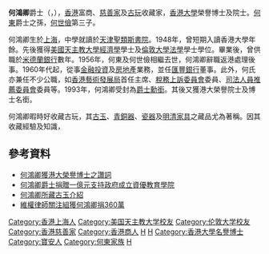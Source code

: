 {{Infobox_Person
|name=何鴻卿爵士
|image = 何鴻卿肖像.jpg
|image_name=
|box_width=
|occupation=
|period=
|birth_name=
|other_names=
|foreign_names=
|english_names=Joseph Edward Hotung
|sex=
|birth_date= 1930年
|place_of_birth=
|date_of_death= {{death year and age|2021|1930}}
|place_of_death=
|nationality={{GBR}}
|residence=
|language=
|height=
|weight=
|party=
|religion=
|spouse=Mary McGinley（離婚）、Ann Carlo 
|relatives=祖父：[[何东|何东]]<br>父：[[何世儉|何世儉]]<br>母：Mordia O'Shea<br>叔父：[[何世礼|何世礼]]<br>兄弟：[[何鴻章|何鴻章]]、何鴻憲
|educate=[[天津聖類斯書院|天津聖類斯書院]]<br>[[香港大學|香港大學]]<br>[[美國天主教大學|美國天主教大學]]<br>[[倫敦大學|倫敦大學]]
|past=
|work=
|award=
}}

'''何鴻卿'''爵士{{JP}}（{{lang-en|Sir Joseph Edward Hotung}}，{{bd|1930年||2021年|12月16日|catIdx=Hotung}}），[[香港|香港]]富商、[[慈善家|慈善家]]及[[古玩|古玩]]收藏家，[[香港大學|香港大學]]榮譽博士及院士。[[何東|何東]]爵士之孫，[[何世儉|何世儉]]第三子。

何鴻卿生於[[上海|上海]]，中學就讀於[[天津聖類斯書院|天津聖類斯書院]]。1948年，曾短期入讀香港大學年餘。先後獲得[[美國天主教大學|美國天主教大學]][[經濟學|經濟學]]學士及[[倫敦大學|倫敦大學]][[法學|法學]]學士學位。畢業後，曾供職於[[米德蘭銀行|米德蘭銀行]]數年。1956年，何東及何世儉相繼去世，何鴻卿辭職返港處理後事。1960年代起，從事[[金融投資|金融投資]]及[[房地產|房地產]]業務，並任[[匯豐銀行|匯豐銀行]]董事。此外，何氏亦兼任不少公職，如[[香港藝術發展局|香港藝術發展局]]首任主席、[[稅務上訴委員會|稅務上訴委員會]]委員、[[司法人員推薦委員會|司法人員推薦委員會]]委員等。1993年，何鴻卿受封為[[下級勳位爵士|爵士勳銜]]。其後又獲港大榮譽院士及博士名銜。

何鴻卿暇時好收藏古玩，其[[古玉|古玉]]、[[青銅器|青銅器]]、[[瓷器|瓷器]]及[[明|明]][[清|清]][[家具|家具]]之藏品尤為著稱。因其收藏經驗及知識，{{來源請求|何鴻卿擔任了世界上不少著名博物館的委員、顧問及贊助人。}}

==參考資料==
* [http://www3.hku.hk/cpaoonweb/hongrads/person.php?mode=detail&id=169 何鴻卿獲港大榮譽博士之讚詞]{{dead link|date=2017年11月 |bot=InternetArchiveBot |fix-attempted=yes }} {{en}}
* [http://www.info.gov.hk/gia/general/200610/11/P200610110259.htm 何鴻卿爵士捐贈一億元支持政府成立資優教育學院] {{Wayback|url=http://www.info.gov.hk/gia/general/200610/11/P200610110259.htm |date=20191207124559 }}
* [http://findarticles.com/p/articles/mi_m0PAL/is_501_158/ai_110735909/ 何鴻卿所藏古玉介紹] {{Wayback|url=http://findarticles.com/p/articles/mi_m0PAL/is_501_158/ai_110735909/ |date=20060511080632 }}{{en}}
* [http://life.mingpao.com/cfm/dailynews3b.cfm?File=20070121/nalgo/gox1.txt 維權律師關注組獲何鴻卿捐360萬] {{Wayback|url=http://life.mingpao.com/cfm/dailynews3b.cfm?File=20070121%2Fnalgo%2Fgox1.txt |date=20191106185739 }}
 
{{DEFAULTSORT:Hotung}}
[[Category:香港上海人|Category:香港上海人]]
[[Category:美国天主教大学校友|Category:美国天主教大学校友]]
[[Category:伦敦大学校友|Category:伦敦大学校友]]
[[Category:香港慈善家|Category:香港慈善家]]
[[Category:香港商人|Category:香港商人]]
[[Category:太平紳士|H]]
[[Category:下級勳位爵士|H]]
[[Category:香港大學名譽博士|Category:香港大學名譽博士]]
[[Category:寶安人|Category:寶安人]]
[[Category:何東家族|Category:何東家族]]
[[Category:何姓|H]]